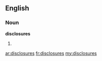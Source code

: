 ==English==

===Noun===
'''disclosures'''

# {{plural of|[[disclosure]]}}

[[ar:disclosures]]
[[fr:disclosures]]
[[my:disclosures]]